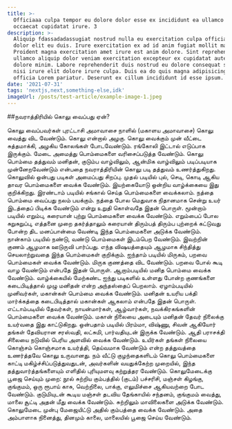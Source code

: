 ```yaml
---
title: >-
  Officiaaa culpa tempor eu dolore dolor esse ex incididunt ea ullamco mollit
  occaecat cupidatat irure. 3
description: >-
  Aliquip fdassadadassugiat nostrud nulla eu exercitation culpa officia irure
  dolor elit eu duis. Irure exercitation ex ad id anim fugiat mollit magna et.
  Proident magna exercitation amet irure est anim dolore. Sint reprehenderit
  ullamco aliquip dolor veniam exercitation excepteur ex cupidatat aute fugiat
  dolore minim. Labore reprehenderit duis nostrud eu dolore consequat sit tempor
  nisi irure elit dolore irure culpa. Duis ea do quis magna adipisicing laboris
  officia Lorem pariatur. Deserunt ex cillum incididunt id esse ipsum.
date: '2021-07-31'
tags: 'nextjs,next,something-else,idk'
imageUrl: /posts/test-article/example-image-1.jpeg
---
```


##நவராத்திரியில் கொலு வைப்பது ஏன்?


கொலு வைப்பவர்கள் புரட்டாசி அமாவாசை நாளில் (மகாளய அமாவாசை) கொலு வைத்து விட வேண்டும். கொலு என்றால் அழகு. கொலு வைக்கும் முன் வீட்டை சுத்தமாக்கி, அழகிய கோலங்கள் போடவேண்டும். ரங்கோலி இட்டால் எடுப்பாக இருக்கும். மேடை அமைத்து பொம்மைகளை வரிசைப்படுத்த வேண்டும். கொலு பொம்மை தத்துவம் மனிதன், குடும்ப வாழ்விலும், ஆன்மிக வாழ்விலும் படிப்படியாக முன்னேறவேண்டும் என்பதை நவராத்திரியின் கொலு படி தத்துவம் உணர்த்துகிறது. கொலுவில் ஒன்பது படிகள் அமைப்பது சிறப்பு. முதல் படியில் புல், செடி, கொடி ஆகிய தாவர பொம்மைகளை வைக்க வேண்டும். இயற்கையோடு ஒன்றிய வாழ்க்கையை இது குறிக்கிறது. இரண்டாம் படியில் சங்கால் செய்த பொம்மைகளை வைக்கலாம். நத்தை பொம்மை வைப்பது நலம் பயக்கும். நத்தை போல மெதுவாக நிதானமாக சென்று உயர் இடத்தைப் பிடிக்க வேண்டும் என்று உறுதி கொள்வதே இதன் பொருள். மூன்றாம் படியில் எறும்பு, கரையான் புற்று பொம்மைகளை வைக்க வேண்டும். எறும்பைப் போல சுறுசுறுப்பு, எத்தனை முறை தகர்த்தாலும் கரையான் திரும்பத் திரும்ப புற்றைக் கட்டுவது போன்ற திட மனப்பான்மை வேண்டி இந்த பொம்மைகளை அடுக்க வேண்டும். நான்காம் படியில் நண்டு, வண்டு பொம்மைகள் இடம்பெற வேண்டும். இவற்றின் குணம் ஆழமாக ஊடுருவி பார்ப்பது. எந்த விஷயத்தையும் ஆழமாக சிந்தித்து செயலாற்றுவதை இந்த பொம்மைகள் குறிக்கும். ஐந்தாம் படியில் மிருகம், பறவை பொம்மைகள் வைக்க வேண்டும். மிருக குணத்தை விட வேண்டும். பறவை போல் கூடி வாழ வேண்டும் என்பதே இதன் பொருள். ஆறாம்படியில் மனித பொம்மை வைக்க வேண்டும். வாழ்க்கையில் மேற்கண்ட ஐந்து படிகளில் உள்ளது போன்ற குணங்களை கடைபிடித்தால் முழு மனிதன் என்ற அந்தஸ்தைப் பெறலாம். ஏழாம்படியில் முனிவர்கள், மகான்கள் பொம்மை வைக்க வேண்டும். மனிதன் உயரிய பக்தி மார்க்கத்தை கடைபிடித்தால் மகான்கள் ஆகலாம் என்பதே இதன் பொருள். எட்டாம்படியில் தேவர்கள், நாயன்மார்கள், ஆழ்வார்கள், நவக்கிரகங்களின் பொம்மைகளை வைக்க வேண்டும். மகான் நிலையை அடையும் மனிதன் தேவர் நிலைக்கு உயர்வதை இது காட்டுகிறது. ஒன்பதாம் படியில் பிரம்மா, விஷ்ணு, சிவன் ஆகியோர் தங்கள் தேவியரான சரஸ்வதி, லட்சுமி, பார்வதியுடன் இருக்க வேண்டும். ஆதி பராசக்தி சிலையை நடுவில் பெரிய அளவில் வைக்க வேண்டும். உயிர்கள் தங்கள் நிலையை கொஞ்சம் கொஞ்சமாக உயர்த்தி, தெய்வமாக வேண்டும் என்ற தத்துவத்தை உணர்த்தவே கொலு உருவானது. நம் வீட்டு குழந்தைகளிடம் கொலு பொம்மைகளை காட்டி மகிழ்ச்சிப்படுத்துவதுடன், அவர்களின் வயதுக்கேற்ற முறையில், இந்த தத்துவார்த்தங்களையும் எளிதில் புரியுமளவு கற்றுத்தர வேண்டும். கொலுமேடைக்கு பூஜை செய்யும் முறை: நூல் சுற்றிய கும்பத்தில் (குடம்) பச்சரிசி, மஞ்சள் கிழங்கு, குங்குமம், ஒரு ரூபாய் காசு, வெற்றிலை, பாக்கு, எலுமிச்சை ஆகியவற்றை போட வேண்டும். குடுமியுடன் கூடிய மஞ்சள் தடவிய தேங்காயில் சந்தனம், குங்குமம் வைத்து, மாலை சூட்டி அதன் மீது வைக்க வேண்டும். சுற்றிலும் மாவிலைகளை அடுக்க வேண்டும். கொலுமேடை முன்பு மேஜையிட்டு அதில் கும்பத்தை வைக்க வேண்டும். அதை அம்பாளாக நினைத்து, தினமும் காலை, மாலையில் பூஜை செய்ய வேண்டும்.


